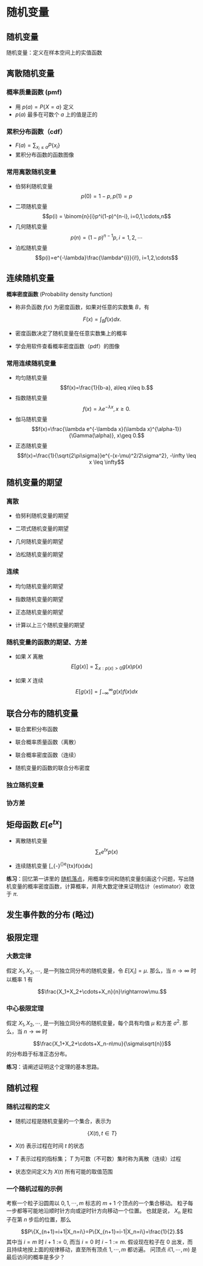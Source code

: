# 随机变量 {#chp02}

## 随机变量

随机变量：定义在样本空间上的实值函数

## 离散随机变量

### 概率质量函数 (pmf)

- 用 $p(a) = P\{X=a\}$ 定义
- $p(a)$ 最多在可数个 $a$ 上的值是正的

### 累积分布函数（cdf）

- $F(a) = \sum_{x_i\leq a} P\{x_i\}$
- 累积分布函数的函数图像

### 常用离散随机变量

- 伯努利随机变量 $$p(0)=1-p, p(1)=p$$
- 二项随机变量 $$p(i) = \binom{n}{i}p^i(1-p)^{n-i}, i=0,1,\cdots,n$$
- 几何随机变量 $$p(n) = (1-p)^{n-1}p, i=1,2,\cdots$$
- 泊松随机变量 $$p(i)=e^{-\lambda}\frac{\lambda^{i}}{i!}, i=1,2,\cdots$$

## 连续随机变量

**概率密度函数** (Probability density function)

- 称非负函数 $f(x)$ 为密度函数，如果对任意的实数集 $B$，有

$$F(x) = \int_Bf(x)dx.$$

- 密度函数决定了随机变量在任意实数集上的概率

- 学会用软件查看概率密度函数（pdf）的图像

### 常用连续随机变量

- 均匀随机变量 $$f(x)=\frac{1}{b-a}, a\leq x\leq b.$$
- 指数随机变量 $$f(x)=\lambda e^{-\lambda x}, x\geq 0.$$
- 伽马随机变量 $$f(x)=\frac{\lambda e^{-\lambda x}(\lambda x)^{\alpha-1}}{\Gamma(\alpha)}, x\geq 0.$$
- 正态随机变量 $$f(x)=\frac{1}{\sqrt{2\pi\sigma}}e^{-(x-\mu)^2/2\sigma^2}, -\infty \leq x \leq \infty$$

\clearpage

## 随机变量的期望

### 离散

- 伯努利随机变量的期望

- 二项式随机变量的期望

- 几何随机变量的期望

- 泊松随机变量的期望

### 连续

- 均匀随机变量的期望

- 指数随机变量的期望

- 正态随机变量的期望

- 计算以上三个随机变量的期望

### 随机变量的函数的期望、方差

- 如果 $X$ 离散 $$E[g(x)]=\sum_{x:p(x)>0}g(x)p(x)$$

- 如果 $X$ 连续 $$E[g(x)]=\int_{-\infty}^{\infty}g(x)f(x)dx$$

\clearpage

## 联合分布的随机变量

- 联合累积分布函数

- 联合概率质量函数（离散）

- 联合概率密度函数（连续）

- 随机变量的函数的联合分布密度

### 独立随机变量

### 协方差

## 矩母函数 $E[e^{tx}]$

- 离散随机变量 $$\sum_xe^{tx}p(x)$$

- 连续随机变量 \[\int_{-\infty}^{\infty}e^{tx}f(x)dx\]

**练习**：回忆第一讲里的 <a href="http://students.brown.edu/seeing-theory/statistical-inference/index.html#first" target="_blank">随机落点</a>，用概率空间和随机变量刻画这个问题，写出随机变量的概率密度函数，计算概率，并用大数定律来证明估计（estimator）收敛于 $\pi$.

## 发生事件数的分布 (略过)

\clearpage

## 极限定理

### 大数定律

假定 $X_1, X_2, \cdots$, 是一列独立同分布的随机变量，令 $E[X_i]=\mu$. 那么，当 $n\rightarrow\infty$ 时以概率 $1$ 有

$$\frac{X_1+X_2+\cdots+X_n}{n}\rightarrow\mu.$$

### 中心极限定理

假定 $X_1, X_2, \cdots$, 是一列独立同分布的随机变量，每个具有均值 $\mu$ 和方差 $\sigma^2$. 那么，当 $n\rightarrow\infty$ 时

$$\frac{X_1+X_2+\cdots+X_n-n\mu}{\sigma\sqrt{n}}$$
的分布趋于标准正态分布。

**练习**：请阐述证明这个定理的基本思路。

\clearpage

## 随机过程

### 随机过程的定义
- 随机过程是随机变量的一个集合，表示为

$$\{X(t),t\in T\}$$

- $X(t)$ 表示过程在时间 $t$ 的状态

- $T$ 表示过程的指标集； $T$ 为可数（不可数）集时称为离散（连续）过程

- 状态空间定义为 $X(t)$ 所有可能的取值范围

### 一个随机过程的示例
考察一个粒子沿圆周以 $0,1,\cdots,m$ 标志的 $m+1$ 个顶点的一个集合移动。
粒子每一步都等可能地沿顺时针方向或逆时针方向移动一个位置。
也就是说， $X_n$ 是粒子在第 $n$ 步后的位置，那么

$$P\{X_{n+1}=i+1|X_n=i\}=P\{X_{n+1}=i-1|X_n=i\}=\frac{1}{2}.$$
其中当 $i=m$ 时 $i+1:=0$, 而当 $i=0$ 时 $i-1:=m$.
假设现在粒子在 0 出发，而且持续地按上面的规律移动，直至所有顶点  $1,\cdots,m$ 都访遍。
问顶点  $i(1,\cdots,m)$ 是最后访问的概率是多少？
